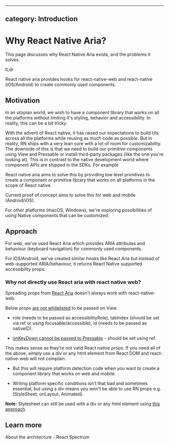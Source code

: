 <!-- Copyright 2020 Adobe. All rights reserved.
This file is licensed to you under the Apache License, Version 2.0 (the "License");
you may not use this file except in compliance with the License. You may obtain a copy
of the License at http://www.apache.org/licenses/LICENSE-2.0
Unless required by applicable law or agreed to in writing, software distributed under
the License is distributed on an "AS IS" BASIS, WITHOUT WARRANTIES OR REPRESENTATIONS
OF ANY KIND, either express or implied. See the License for the specific language
governing permissions and limitations under the License. -->


---
category: Introduction
---

# Why React Native Aria?

This page discusses why React Native Aria exists, and the problems it solves.

tl;dr

React native aria provides hooks for react-native-web and react-native (iOS/Android) to create commonly used components.

## Motivation

In an utopian world, we wish to have a component library that works on all the platforms without limiting it's styling, behavior and accessibility. In reality, this can be a bit tricky.

With the advent of React native, it has raised our expectations to build UIs across all the platforms while reusing as much code as possible. But in reality, RN ships with a very lean core with a lot of room for customizability. The downside of this is that we need to build our primitive components using View and Pressable or install third-party packages (like the one you're looking at). This is in contrast to the native development world where component APIs are shipped in the SDKs. For example

React native aria aims to solve this by providing low level primitives to create a component or primitive library that works on all platforms in the scope of React native.

Current proof of concept aims to solve this for web and mobile (Android/iOS).

For other platforms (macOS, Windows), we're exploring possibilities of using Native components that can be customized.

## Approach

For web, we've used React Aria which provides ARIA attributes and behaviour (keyboard navigation) for commonly used components.

For iOS/Android, we've created similar hooks like React Aria but instead of web-supported ARIA/behaviour, it returns React Native supported accessibility props.

### Why not directly use React aria with react native web?

Spreading props from [React Aria](https://react-spectrum.adobe.com/react-aria/) doesn't always work with react-native-web.

Below props [are not whitelisted](https://github.com/necolas/react-native-web/blob/master/packages/react-native-web/src/exports/View/index.js#L25) to be passed on View.

- role (needs to be passed as accessibilityRole), tabIndex (should be set via ref or using focusable/accessible), id (needs to be passed as nativeID).

- [onKeyDown cannot be passed to Pressable](https://github.com/necolas/react-native-web/issues/1862) - should be set using ref.

This makes sense as they're not valid React native props. If you need all of the above, simply use a div or any html element from React DOM and react-native-web will not complain.

- But this will require platform detection code when you want to create a component library that works on web and mobile.

- Writing platform specific conditions isn't that bad and sometimes essential, but using a div means you won't be able to use RN props e.g. (StyleSheet, onLayout, Animated).

**Note:** Stylesheet can still be used with a div or any html element using [this approach](https://necolas.github.io/react-native-web/docs/?path=/docs/guides-unstable-uses--page).

## Learn more

About the architecture - React Spectrum

